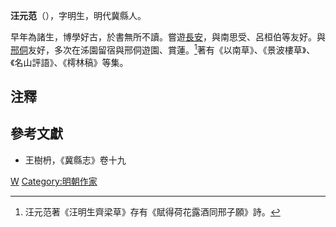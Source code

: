 '''汪元范'''（{{bd|?||?|}}），字明生，明代冀縣人。

早年為諸生，博學好古，於書無所不讀。嘗遊[[長安|長安]]，與南思受、呂桓伯等友好。與[[邢侗|邢侗]]友好，多次在泲園留宿與邢侗遊園、賞蓮。<ref>汪元范著《汪明生齊梁草》存有《賦得荷花露酒同邢子願》詩。</ref>著有《以南草》、《景波樓草》、《名山評語》、《樗林稿》等集。

==注釋==
{{reflist}}

==參考文獻==
*王樹枬，《冀縣志》卷十九

[[Category:冀州人|W]]
[[Category:明朝作家|Category:明朝作家]]